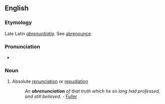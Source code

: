 ==English==

===Etymology===
Late Latin ''[[abrenuntiatio]]''. See [[abrenounce]].

===Pronunciation===
* {{rhymes|eɪʃǝn}}

===Noun===
{{en-noun}}

# {{obsolete}} Absolute [[renunciation]] or [[repudiation]]
#: ''An '''abrenunciation''' of that truth which he so long had professed, and still believed.'' - [[Fuller]]